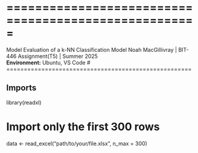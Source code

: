# =====================================================
 Model Evaluation of a k-NN Classification Model
Noah MacGillivray | BIT-446 Assignment(T5) | Summer 2025  
**Environment:** Ubuntu, VS Code
# =====================================================

## Imports 
library(readxl)

# Import only the first 300 rows
data <- read_excel("path/to/your/file.xlsx", n_max = 300)